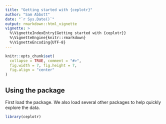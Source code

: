 ```yaml
---
title: "Getting started with {ceplotr}"
author: "Sam Abbott"
date: "`r Sys.Date()`"
output: rmarkdown::html_vignette
vignette: >
  %\VignetteIndexEntry{Getting started with {ceplotr}}
  %\VignetteEngine{knitr::rmarkdown}
  %\VignetteEncoding{UTF-8}
---
```


```r
knitr::opts_chunk$set(
  collapse = TRUE, comment = "#>",
  fig.width = 7, fig.height = 7, 
  fig.align = "center"
)
```

## Using the package

First load the package. We also load several other packages to help quickly explore the data.

```r
library(ceplotr)
```

